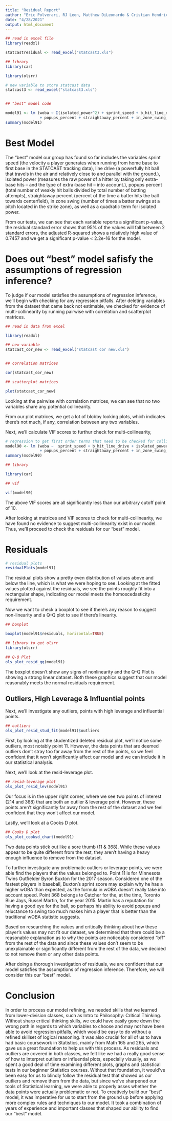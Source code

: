 ---
title: "Residual Report"
author: "Eric Polverari, RJ Leon, Matthew DiLeonardo & Cristian Hendricks"
date: "4/28/2021"
output: html_document
---

```{r setup, include=FALSE}

## read in excel file
library(readxl)

statcastresidual <- read_excel("statcast3.xls")

## library
library(car)

library(olsrr)

# new variable to store statcast data
statcast3 <- read_excel("statcast3.xls")


## "best" model code
```
```{r}
model91 <- lm (woba ~ I(isolated_power^2) + sprint_speed + b_hit_line_drive + isolated_power 
               + popups_percent + straightaway_percent + in_zone_swing, data = statcast3)
summary(model91)
```

# Best Model

The "best" model our group has found so far includes the variables sprint speed (the velocity a player generates when running from home base to first base in the STATCAST tracking data), line drive (a powerfully hit ball that travels in the air and relatively close to and parallel with the ground.), isolated power (measures the raw power of a hitter by taking only extra-base hits -- and the type of extra-base hit -- into account.), popups percent (total number of weakly hit balls divided by total number of batting attempts), straightaway percent (percent of the time a batter hits the ball towards centerfield), in zone swing (number of times a batter swings at a pitch located in the strike zone), as well as a quadratic term for isolated power. 

From our tests, we can see that each variable reports a significant p-value, the residual standard error shows that 95% of the values will fall between 2 standard errors, the adjusted R-squared shows a relatively high value of 0.7457 and we get a significant p-value < 2.2e-16 for the model.


# Does out "best" model safisfy the assumptions of regression inference?

To judge if our model satisfies the assumptions of regression inference, we'll begin with checking for any regression pitfalls. After deleting variables from the dataset that came back not estimable, we checked for evidence of multi-collinearity by running pairwise with correlation and scatterplot matrices. 

```{r}

## read in data from excel

library(readxl)

## new variable 
statcast_cor_new <- read_excel("statcast cor new.xls")


## correlation matrices

cor(statcast_cor_new)

## scatterplot matrices

plot(statcast_cor_new)
```


Looking at the pairwise with correlation matrices, we can see that no two variables share any potential collinearity. 

From our plot matrices, we get a lot of blobby looking plots, which indicates there's not much, if any, correlation between any two variables.

Next, we'll calculate VIF scores to furthur check for multi-collinearity,

```{r}

# regression to get first order terms that need to be checked for collinearity
model90 <- lm (woba ~  sprint_speed + b_hit_line_drive + isolated_power 
               + popups_percent + straightaway_percent + in_zone_swing, data = statcast3)
summary(model90)

## library 

library(car)

## vif 

vif(model90)
```

The above VIF scores are all significantly less than our arbitrary cutoff point of 10.

After looking at matrices and VIF scores to check for multi-collinearity, we have found no evidence to suggest multi-collinearity exist in our model. Thus, we'll proceed to check the residuals for our "best" model.

# Residuals

```{r}

# residual plots
residualPlots(model91)

```
The residual plots show a pretty even distribution of values above and below the line, which is what we were hoping to see. Looking at the fitted values plotted against the residuals, we see the points roughly fit into a rectangular shape, indicating our model meets the homoscedasticity requirement.

Now we want to check a boxplot to see if there's any reason to suggest non-linearity and a Q-Q plot to see if there's linearity.  

```{r}

## boxplot

boxplot(model91$residuals, horizontal=TRUE)

## library to get olsrr
library(olsrr)

## Q-Q Plot
ols_plot_resid_qq(model91)
```

The boxplot doesn't show any signs of nonlinearity and the Q-Q Plot is showing a strong linear dataset. Both these graphics suggest that our model reasonably meets the normal residuals requirement.

## Outliers, High Leverage & Influential points

Next, we'll investigate any outliers, points with high leverage and influential points.

```{r}

## outliers
ols_plot_resid_stud_fit(model91)$outliers

```
First, by looking at the studentized deleted residual plot, we'll notice some outliers, most notably point 11. However, the data points that are deemed outliers don't stray too far away from the rest of the points, so we feel confident that it won't significantly affect our model and we can include it in our statistical analysis.

Next, we'll look at the resid-leverage plot.

```{r}

## resid-leverage plot
ols_plot_resid_lev(model91)
```


Our focus is in the upper right corner, where we see two points of interest (214 and 368) that are both an outlier & leverage point. However, these points aren't significantly far away from the rest of the dataset and we feel confident that they won't affect our model. 

Lastly, we'll look at a Cooks D plot.

```{r}

## Cooks D plot
ols_plot_cooksd_chart(model91)
```

Two data points stick out like a sore thumb (11 & 368). While these values appear to be quite different from the rest, they aren't having a heavy enough influence to remove from the dataset.

To further investigate any problematic outliers or leverage points, we were able find the players that the values belonged to. Point 11 is for Minnesota Twins Outfielder Byron Buxton for the 2017 season. Considered one of the fastest players in baseball, Buxton's sprint score may explain why he has a higher wOBA than expected, as the formula in wOBA doesn't really take into account speed. Point 368 belongs to Catcher for the, at the time, Toronto Blue Jays, Russel Martin, for the year 2015. Martin has a reputation for having a good eye for the ball, so perhaps his ability to avoid popups and reluctance to swing too much makes him a player that is better than the traditional wOBA statistic suggests.

Based on researching the values and critically thinking about how these player's values may not fit our dataset, we determined that there could be a reasonable explanation as to why the points are noticeably considered "off" from the rest of the data and since these values don't seem to be unexplainable or significantly different from the rest of the data, we decided to not remove them or any other data points. 

After doing a thorough investigation of residuals, we are confident that our model satisfies the assumptions of regression inference. Therefore, we will consider this our "best" model.

# Conclusion

In order to process our model refining, we needed skills that we learned from lower-division classes, such as Intro to Philosophy: Critical Thinking. Without sharp critical thinking skills, we could have easily gone down the wrong path in regards to which variables to choose and may not have been able to avoid regression pitfalls, which would be easy to do without a refined skillset of logical reasoning. It was also crucial for all of us to have had basic coursework in Statistics, mainly from Math 165 and 265, which gave us a great foundation to help us with this process. As residuals and outliers are covered in both classes, we felt like we had a really good sense of how to interpret outliers or influential plots, especially visually, as we spent a good deal of time examining different plots, graphs and statistical tests in our beginner Statistics courses. Without that foundation, it would've been easy for us to blindly follow the residual test that showed us our outliers and remove them from the data, but since we've sharpened our tools of Statistical learning, we were able to properly asses whether the data points were actually problematic or not. To creatively build our "best" model, it was imperative for us to start from the ground up before applying more complex rules and techniques to our model. It took a combination of years of experience and important classes that shaped our ability to find our "best" model. 

